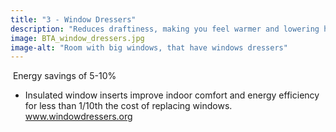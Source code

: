 ```yaml
---
title: "3 - Window Dressers"
description: "Reduces draftiness, making you feel warmer and lowering heating costs"
image: BTA_window_dressers.jpg
image-alt: "Room with big windows, that have windows dressers"
---
```


 Energy savings of 5-10%

-   Insulated window inserts improve indoor comfort and energy efficiency for less than 1/10th the cost of replacing windows. [www.windowdressers.org](http://www.windowdressers.org/) 

